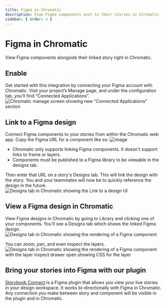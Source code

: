 ```yaml
---
title: Figma in Chromatic
description: View Figma components next to their stories in Chromatic
sidebar: { order: 4 }
---
```



# Figma in Chromatic

View Figma components alongside their linked story right in Chromatic.

<YouTubeCallout
  client:load
  id="OehwbahKzEo"
  summary="Integrating Figma with Chromatic"
/>

## Enable

Get started with this integration by connecting your Figma account with Chromatic. Visit your project’s Manage page, and under the configuration tab, you’ll find “Connected Applications”.
![Chromatic manage screen showing new “Connected Applications” section](../../images/figma-manage.png)

## Link to a Figma design

Connect Figma components to your stories from within the Chromatic web app. Copy the Figma URL for a component like so:
![image](https://user-images.githubusercontent.com/1164060/229818480-f24216e0-3367-4a6b-9c5e-8ab1e7087cd4.png)

<div class="aside">

- Chromatic only supports linking Figma components. It doesn't support links to frame or layers.
- Components must be published to a Figma library to be viewable in the designs tab.

</div>

Then enter that URL on a story's Designs tab. This will link the design with the story. You and your teammates will now be to quickly reference the design in the future.
![Designs tab in Chromatic showing the Link to a design UI](../../images/figma-link-story.png)

## View a Figma design in Chromatic

View Figma designs in Chromatic by going to Library and clicking one of your components. You’ll see a Designs tab which shows the linked Figma design.
![Designs tab in Chromatic showing the rendering of a Figma component](../../images/figma-designs.png)

You can zoom, pan, and even inspect the layers.
![Designs tab in Chromatic showing the rendering of a Figma component with the layer inspect drawer open showing CSS for the layer](../../images/figma-layer-styles.png)

## Bring your stories into Figma with our plugin

[Storybook Connect](/docs/figma-plugin) is a Figma plugin that allows you view your live stories in your design workspace. It works bi-directionally with Figma in Chromatic. Any connection you make between story and component will be visible in the plugin and in Chromatic.
